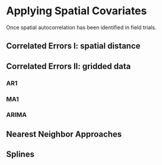 # Applying Spatial Covariates {#ch3-part2}

Once spatial autocorrelation has been identified in field trials.  

## Correlated Errors I: spatial distance




## Correlated Errors II: gridded data

### AR1

### MA1

### ARIMA

## Nearest Neighbor Approaches

## Splines



